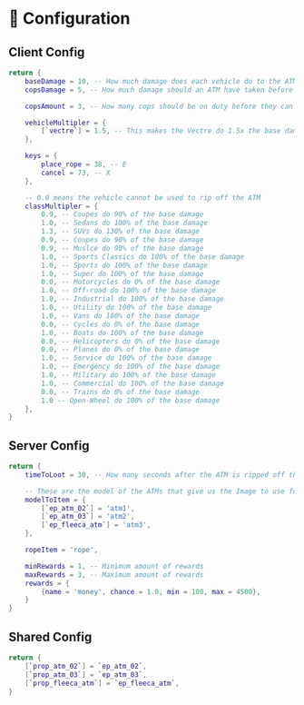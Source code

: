 # 🔧 Configuration

## Client Config

```lua copy
return {
    baseDamage = 10, -- How much damage does each vehicle do to the ATM? (It takes 100 to rip it off the wall)
    copsDamage = 5, -- How much damage should an ATM have taken before the cops is called

    copsAmount = 3, -- How many cops should be on duty before they can rob an atm

    vehicleMultipler = {
        [`vectre`] = 1.5, -- This makes the Vectre do 1.5x the base damage so instead of 10 its 15
    },

    keys = {
        place_rope = 38, -- E
        cancel = 73, -- X
    },

    -- 0.0 means the vehicle cannot be used to rip off the ATM
    classMultipler = {
        0.9, -- Coupes do 90% of the base damage
        1.0, -- Sedans do 100% of the base damage
        1.3, -- SUVs do 130% of the base damage
        0.9, -- Coupes do 90% of the base damage
        0.9, -- Muslce do 90% of the base damage
        1.0, -- Sports Classics do 100% of the base damage
        1.0, -- Sports do 100% of the base damage
        1.0, -- Super do 100% of the base damage
        0.0, -- Motorcycles do 0% of the base damage
        1.0, -- Off-road do 100% of the base damage
        1.0, -- Industrial do 100% of the base damage
        1.0, -- Utility do 100% of the base damage
        1.0, -- Vans do 100% of the base damage
        0.0, -- Cycles do 0% of the base damage
        1.0, -- Boats do 100% of the base damage
        0.0, -- Helicopters do 0% of the base damage
        0.0, -- Planes do 0% of the base damage
        1.0, -- Service do 100% of the base damage
        1.0, -- Emergency do 100% of the base damage
        1.0, -- Military do 100% of the base damage
        1.0, -- Commercial do 100% of the base damage
        0.0, -- Trains do 0% of the base damage
        1.0 -- Open-Wheel do 100% of the base damage
    },
}
```

## Server Config

```lua copy
return {
    timeToLoot = 30, -- How many seconds after the ATM is ripped off the wall must be passed before its lootable?

    -- These are the model of the ATMs that give us the Image to use for the item that way it syncs up, only change this if u change atm models or image names
    modelToItem = {
        [`ep_atm_02`] = 'atm1',
        [`ep_atm_03`] = 'atm2',
        [`ep_fleeca_atm`] = 'atm3',
    },

    ropeItem = 'rope',

    minRewards = 1, -- Minimum amount of rewards
    maxRewards = 3, -- Maximum amount of rewards
    rewards = {
        {name = 'money', chance = 1.0, min = 100, max = 4500},
    }
}
```

## Shared Config

```lua copy
return {
    [`prop_atm_02`] = `ep_atm_02`,
    [`prop_atm_03`] = `ep_atm_03`,
    [`prop_fleeca_atm`] = `ep_fleeca_atm`,
}
```